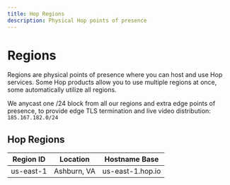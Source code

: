 ```yaml
---
title: Hop Regions
description: Physical Hop points of presence
---
```



# Regions

Regions are physical points of presence where you can host and use Hop services. Some Hop products allow you to use multiple regions at once, some automatically utilize all regions.

We anycast one /24 block from all our regions and extra edge points of presence, to provide edge TLS termination and live video distribution: `185.167.182.0/24`

## Hop Regions

| Region ID | Location    | Hostname Base    |
|-----------|-------------|------------------|
| us-east-1 | Ashburn, VA | us-east-1.hop.io |
